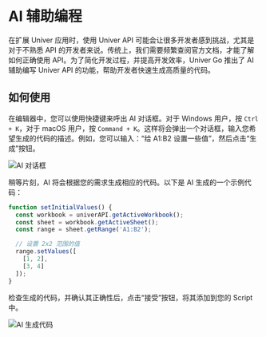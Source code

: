 # AI 辅助编程

在扩展 Univer 应用时，使用 Univer API 可能会让很多开发者感到挑战，尤其是对于不熟悉 API 的开发者来说。传统上，我们需要频繁查阅官方文档，才能了解如何正确使用 API。为了简化开发过程，并提高开发效率，Univer Go 推出了 AI 辅助编写 Univer API 的功能，帮助开发者快速生成高质量的代码。

## 如何使用

在编辑器中，您可以使用快捷键来呼出 AI 对话框。对于 Windows 用户，按 `Ctrl + K`，对于 macOS 用户，按 `Command + K`。这样将会弹出一个对话框，输入您希望生成的代码的描述。例如，您可以输入：“给 A1:B2 设置一些值”，然后点击“生成”按钮。

![AI 对话框](./ai-starter/ai-ask.png)

稍等片刻，AI 将会根据您的需求生成相应的代码。以下是 AI 生成的一个示例代码：

```js
function setInitialValues() {
  const workbook = univerAPI.getActiveWorkbook();
  const sheet = workbook.getActiveSheet();
  const range = sheet.getRange('A1:B2');

  // 设置 2x2 范围的值
  range.setValues([
    [1, 2],
    [3, 4]
  ]);
}
```

检查生成的代码，并确认其正确性后，点击“接受”按钮，将其添加到您的 Script 中。

![AI 生成代码](./ai-starter/ai-accept.png)
